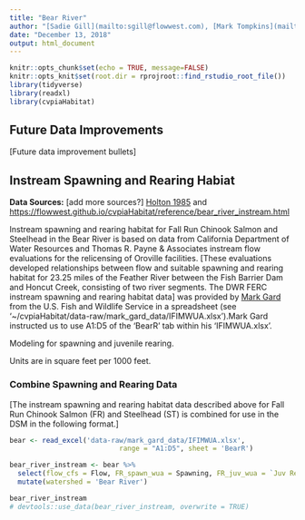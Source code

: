 ```yaml
---
title: "Bear River"
author: "[Sadie Gill](mailto:sgill@flowwest.com), [Mark Tompkins](mailto:mtompkins@flowwest.com)"
date: "December 13, 2018"
output: html_document
---
```


```r
knitr::opts_chunk$set(echo = TRUE, message=FALSE)
knitr::opts_knit$set(root.dir = rprojroot::find_rstudio_root_file())
library(tidyverse)
library(readxl)
library(cvpiaHabitat)
```
## Future Data Improvements
[Future data improvement bullets]

## Instream Spawning and Rearing Habiat

**Data Sources:**
[add more sources?] 
[Holton 1985](https://s3-us-west-2.amazonaws.com/cvpiahabitat-r-package/cvpia-sit-model-inputs/Holton1985_BearRiverIFIM.PDF) and 
<https://flowwest.github.io/cvpiaHabitat/reference/bear_river_instream.html>

Instream spawning and rearing habitat for Fall Run Chinook Salmon and Steelhead in the Bear River is based on data from California Department of Water Resources and Thomas R. Payne & Associates instream flow evaluations for the relicensing of Oroville facilities. [These evaluations developed relationships between flow and suitable spawning and rearing habitat for 23.25 miles of the Feather River between the Fish Barrier Dam and Honcut Creek, consisting of two river segments. The DWR FERC instream spawning and rearing habitat data] was provided by [Mark Gard](mailto:mark_gard@fws.gov) from the U.S. Fish and Wildlife Service in a spreadsheet (see '~/cvpiaHabitat/data-raw/mark_gard_data/IFIMWUA.xlsx').Mark Gard instructed us to use A1:D5 of the 'BearR' tab within his 'IFIMWUA.xlsx'.

Modeling for spawning and juvenile rearing.

Units are in square feet per 1000 feet.

### Combine Spawning and Rearing Data
[The instream spawning and rearing habitat data described above for Fall Run Chinook Salmon (FR) and Steelhead (ST) is combined for use in the DSM in the following format.]

```r
bear <- read_excel('data-raw/mark_gard_data/IFIMWUA.xlsx', 
                           range = "A1:D5", sheet = 'BearR')

bear_river_instream <- bear %>% 
  select(flow_cfs = Flow, FR_spawn_wua = Spawning, FR_juv_wua = `Juv Rearing`) %>% 
  mutate(watershed = 'Bear River')

bear_river_instream
# devtools::use_data(bear_river_instream, overwrite = TRUE)
```

